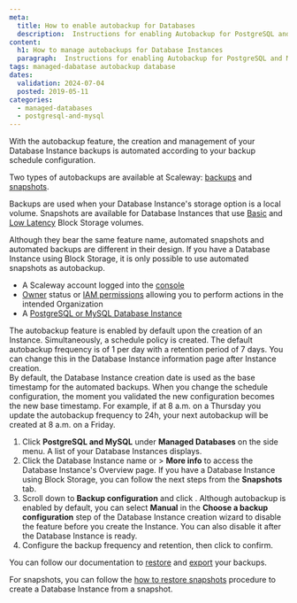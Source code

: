```yaml
---
meta:
  title: How to enable autobackup for Databases
  description:  Instructions for enabling Autobackup for PostgreSQL and MySQL databases.
content:
  h1: How to manage autobackups for Database Instances
  paragraph:  Instructions for enabling Autobackup for PostgreSQL and MySQL databases.
tags: managed-dabatase autobackup database
dates:
  validation: 2024-07-04
  posted: 2019-05-11
categories:
  - managed-databases
  - postgresql-and-mysql
---
```


With the autobackup feature, the creation and management of your Database Instance backups is automated according to your backup schedule configuration.

Two types of autobackups are available at Scaleway: [backups](/managed-databases/postgresql-and-mysql/concepts/#database-backup) and [snapshots](/managed-databases/postgresql-and-mysql/concepts/#database-snapshot).

Backups are used when your Database Instance's storage option is a local volume. Snapshots are available for Database Instances that use [Basic](/managed-databases/postgresql-and-mysql/concepts/#basic-block-storage) and [Low Latency](/managed-databases/postgresql-and-mysql/concepts/#block-storage-low-latency) Block Storage volumes.

<Message type="important">
  Although they bear the same feature name, automated snapshots and automated backups are different in their design. If you have a Database Instance using Block Storage, it is only possible to use automated snapshots as autobackup.
</Message>

<Macro id="requirements" />

- A Scaleway account logged into the [console](https://console.scaleway.com/)
- [Owner](/identity-and-access-management/iam/concepts/#owner) status or [IAM permissions](/identity-and-access-management/iam/concepts/#permission) allowing you to perform actions in the intended Organization
- A [PostgreSQL or MySQL Database Instance](/managed-databases/postgresql-and-mysql/quickstart)

<Message type="note">
  The autobackup feature is enabled by default upon the creation of an Instance. Simultaneously, a schedule policy is created. The default autobackup frequency is of 1 per day with a retention period of 7 days. You can change this in the Database Instance information page after Instance creation.
  <br />
  By default, the Database Instance creation date is used as the base timestamp for the automated backups. When you change the schedule configuration, the moment you validated the new configuration becomes the new base timestamp. For example, if at 8 a.m. on a Thursday you update the autobackup frequency to 24h, your next autobackup will be created at 8 a.m. on a Friday.
</Message>

1. Click **PostgreSQL and MySQL** under **Managed Databases** on the side menu. A list of your Database Instances displays.
2. Click the Database Instance name or <Icon name="more" /> > **More info** to access the Database Instance's Overview page.
    <Message type="note">
      If you have a Database Instance using Block Storage, you can follow the next steps from the **Snapshots** tab.
    </Message>
3. Scroll down to **Backup configuration** and click <Icon name="edit" />.
    <Message type="note">
      Although autobackup is enabled by default, you can select **Manual** in the **Choose a backup configuration** step of the Database Instance creation wizard to disable the feature before you create the Instance. You can also disable it after the Database Instance is ready.
    </Message>
4. Configure the backup frequency and retention, then click <Icon name="validate" /> to confirm.

You can follow our documentation to [restore](/managed-databases/postgresql-and-mysql/how-to/manage-manual-backups/#how-to-restore-backups) and [export](/managed-databases/postgresql-and-mysql/how-to/manage-manual-backups/#how-to-export-backups) your backups.

For snapshots, you can follow the [how to restore snapshots](/managed-databases/postgresql-and-mysql/how-to/manage-snapshots/#how-to-create-a-database-instance-from-a-snapshot) procedure to create a Database Instance from a snapshot.


